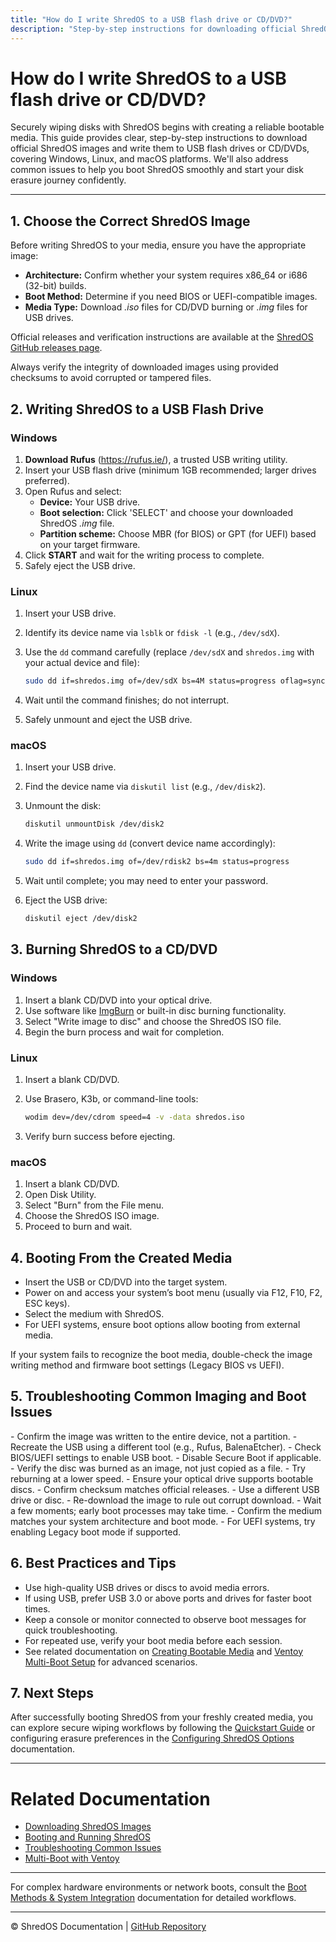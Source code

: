 ```yaml
---
title: "How do I write ShredOS to a USB flash drive or CD/DVD?"
description: "Step-by-step instructions for downloading official ShredOS images and writing them to USB or CD/DVD, including platform-specific advice for Windows, Linux, and Mac. Troubleshooting tips for common imaging and boot issues are covered."
---
```


# How do I write ShredOS to a USB flash drive or CD/DVD?

Securely wiping disks with ShredOS begins with creating a reliable bootable media. This guide provides clear, step-by-step instructions to download official ShredOS images and write them to USB flash drives or CD/DVDs, covering Windows, Linux, and macOS platforms. We'll also address common issues to help you boot ShredOS smoothly and start your disk erasure journey confidently.

---

## 1. Choose the Correct ShredOS Image

Before writing ShredOS to your media, ensure you have the appropriate image:

- **Architecture:** Confirm whether your system requires x86_64 or i686 (32-bit) builds.
- **Boot Method:** Determine if you need BIOS or UEFI-compatible images.
- **Media Type:** Download *.iso* files for CD/DVD burning or *.img* files for USB drives.

Official releases and verification instructions are available at the [ShredOS GitHub releases page](https://github.com/PartialVolume/shredos.x86_64/releases).

<Tip>
Always verify the integrity of downloaded images using provided checksums to avoid corrupted or tampered files.
</Tip>

## 2. Writing ShredOS to a USB Flash Drive

### Windows

1. **Download Rufus** (https://rufus.ie/), a trusted USB writing utility.
2. Insert your USB flash drive (minimum 1GB recommended; larger drives preferred).
3. Open Rufus and select:
   - **Device:** Your USB drive.
   - **Boot selection:** Click 'SELECT' and choose your downloaded ShredOS *.img* file.
   - **Partition scheme:** Choose MBR (for BIOS) or GPT (for UEFI) based on your target firmware.
4. Click **START** and wait for the writing process to complete.
5. Safely eject the USB drive.

### Linux

1. Insert your USB drive.
2. Identify its device name via `lsblk` or `fdisk -l` (e.g., `/dev/sdX`).
3. Use the `dd` command carefully (replace `/dev/sdX` and `shredos.img` with your actual device and file):

   ```bash
   sudo dd if=shredos.img of=/dev/sdX bs=4M status=progress oflag=sync
   ```

4. Wait until the command finishes; do not interrupt.
5. Safely unmount and eject the USB drive.

### macOS

1. Insert your USB drive.
2. Find the device name via `diskutil list` (e.g., `/dev/disk2`).
3. Unmount the disk:

   ```bash
   diskutil unmountDisk /dev/disk2
   ```

4. Write the image using `dd` (convert device name accordingly):

   ```bash
   sudo dd if=shredos.img of=/dev/rdisk2 bs=4m status=progress
   ```

5. Wait until complete; you may need to enter your password.
6. Eject the USB drive:

   ```bash
   diskutil eject /dev/disk2
   ```

## 3. Burning ShredOS to a CD/DVD

### Windows

1. Insert a blank CD/DVD into your optical drive.
2. Use software like [ImgBurn](http://www.imgburn.com/) or built-in disc burning functionality.
3. Select "Write image to disc" and choose the ShredOS ISO file.
4. Begin the burn process and wait for completion.

### Linux

1. Insert a blank CD/DVD.
2. Use Brasero, K3b, or command-line tools:

   ```bash
   wodim dev=/dev/cdrom speed=4 -v -data shredos.iso
   ```

3. Verify burn success before ejecting.

### macOS

1. Insert a blank CD/DVD.
2. Open Disk Utility.
3. Select "Burn" from the File menu.
4. Choose the ShredOS ISO image.
5. Proceed to burn and wait.

## 4. Booting From the Created Media

- Insert the USB or CD/DVD into the target system.
- Power on and access your system’s boot menu (usually via F12, F10, F2, ESC keys).
- Select the medium with ShredOS.
- For UEFI systems, ensure boot options allow booting from external media.

<Tip>
If your system fails to recognize the boot media, double-check the image writing method and firmware boot settings (Legacy BIOS vs UEFI).
</Tip>

## 5. Troubleshooting Common Imaging and Boot Issues

<AccordionGroup title="Common Problems Writing or Booting ShredOS">
<Accordion title="USB Drive Not Booting">
- Confirm the image was written to the entire device, not a partition.
- Recreate the USB using a different tool (e.g., Rufus, BalenaEtcher).
- Check BIOS/UEFI settings to enable USB boot.
- Disable Secure Boot if applicable.
</Accordion>
<Accordion title="CD/DVD Disc Not Booting">
- Verify the disc was burned as an image, not just copied as a file.
- Try reburning at a lower speed.
- Ensure your optical drive supports bootable discs.
</Accordion>
<Accordion title="Image Writing Error or Verification Failure">
- Confirm checksum matches official releases.
- Use a different USB drive or disc.
- Re-download the image to rule out corrupt download.
</Accordion>
<Accordion title="System Boots but ShredOS Interface Does Not Appear">
- Wait a few moments; early boot processes may take time.
- Confirm the medium matches your system architecture and boot mode.
- For UEFI systems, try enabling Legacy boot mode if supported.
</Accordion>
</AccordionGroup>

## 6. Best Practices and Tips

- Use high-quality USB drives or discs to avoid media errors.
- If using USB, prefer USB 3.0 or above ports and drives for faster boot times.
- Keep a console or monitor connected to observe boot messages for quick troubleshooting.
- For repeated use, verify your boot media before each session.
- See related documentation on [Creating Bootable Media](../getting-started/installation-setup/create-bootable-media) and [Ventoy Multi-Boot Setup](../getting-started/installation-setup/ventoy-and-multi-boot) for advanced scenarios.

## 7. Next Steps

After successfully booting ShredOS from your freshly created media, you can explore secure wiping workflows by following the [Quickstart Guide](../guides/getting-started-workflows/quickstart-guide) or configuring erasure preferences in the [Configuring ShredOS Options](../getting-started/first-use-configuration/configuring-options) documentation.

---

# Related Documentation
- [Downloading ShredOS Images](../getting-started/installation-setup/download-shredos)
- [Booting and Running ShredOS](../guides/getting-started-workflows/booting-running-shredos)
- [Troubleshooting Common Issues](../getting-started/troubleshooting-advanced/common-issues)
- [Multi-Boot with Ventoy](../getting-started/installation-setup/ventoy-and-multi-boot)

---

For complex hardware environments or network boots, consult the [Boot Methods & System Integration](../../overview/architecture/booting-integration) documentation for detailed workflows.


---

© ShredOS Documentation | [GitHub Repository](https://github.com/PartialVolume/shredos.x86_64)